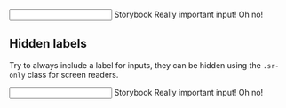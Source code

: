 

<Meta title='Components/Input' component={Input} />

<DocsTitle title='Inputs' experimental />

<div className='form-group'>
  <Input>
    <Input.Label>Storybook</Input.Label>
    <Input.Field />
    <Input.Description aria-hidden={!boolean('Description', true)}>
      Really important input!
    </Input.Description>
    <Input.Error aria-hidden={!boolean('Error', false)}>Oh no!</Input.Error>
  </Input>
</div>

## Hidden labels

Try to always include a label for inputs, they can be hidden using the `.sr-only` class
for screen readers.

<div className='form-group'>
  <Input>
    <Input.Label className='sr-only'>Storybook</Input.Label>
    <Input.Field />
    <Input.Description aria-hidden={!boolean('Description', true)}>
      Really important input!
    </Input.Description>
    <Input.Error aria-hidden={!boolean('Error', false)}>Oh no!</Input.Error>
  </Input>
</div>
